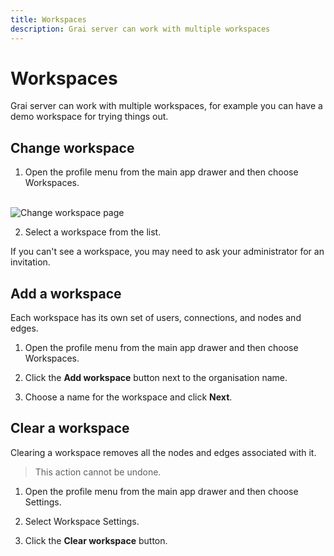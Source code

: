 ```yaml
---
title: Workspaces
description: Grai server can work with multiple workspaces
---
```



# Workspaces

Grai server can work with multiple workspaces, for example you can have a demo workspace for trying things out.

## Change workspace

1. Open the profile menu from the main app drawer and then choose Workspaces.

<br />
<Image
  src="/images/docs/core/webapp/change-workspace.png"
  height={600}
  width={400}
  alt="Change workspace page"
/>

2. Select a workspace from the list.

<Callout type="info" emoji="ℹ️">
  If you can't see a workspace, you may need to ask your administrator for an
  invitation.
</Callout>

## Add a workspace

Each workspace has its own set of users, connections, and nodes and edges.

1. Open the profile menu from the main app drawer and then choose Workspaces.

2. Click the **Add workspace** button next to the organisation name.

3. Choose a name for the workspace and click **Next**.

## Clear a workspace

Clearing a workspace removes all the nodes and edges associated with it.

> This action cannot be undone.

1. Open the profile menu from the main app drawer and then choose Settings.

2. Select Workspace Settings.

3. Click the **Clear workspace** button.
